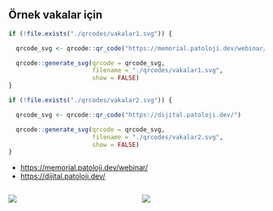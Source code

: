 ## Örnek vakalar için



```r
if (!file.exists("./qrcodes/vakalar1.svg")) {

  qrcode_svg <- qrcode::qr_code("https://memorial.patoloji.dev/webinar/")

  qrcode::generate_svg(qrcode = qrcode_svg,
                       filename = "./qrcodes/vakalar1.svg",
                       show = FALSE)
}
```



```r
if (!file.exists("./qrcodes/vakalar2.svg")) {

  qrcode_svg <- qrcode::qr_code("https://dijital.patoloji.dev/")

  qrcode::generate_svg(qrcode = qrcode_svg,
                       filename = "./qrcodes/vakalar2.svg",
                       show = FALSE)
}
```


- <https://memorial.patoloji.dev/webinar/>
- <https://dijital.patoloji.dev/>


:::: {.columns}

::: {.column width="50%" .smaller}


![](./qrcodes/vakalar1.svg)
:::

::: {.column width="50%"}


![](./qrcodes/vakalar2.svg)

:::


::::
